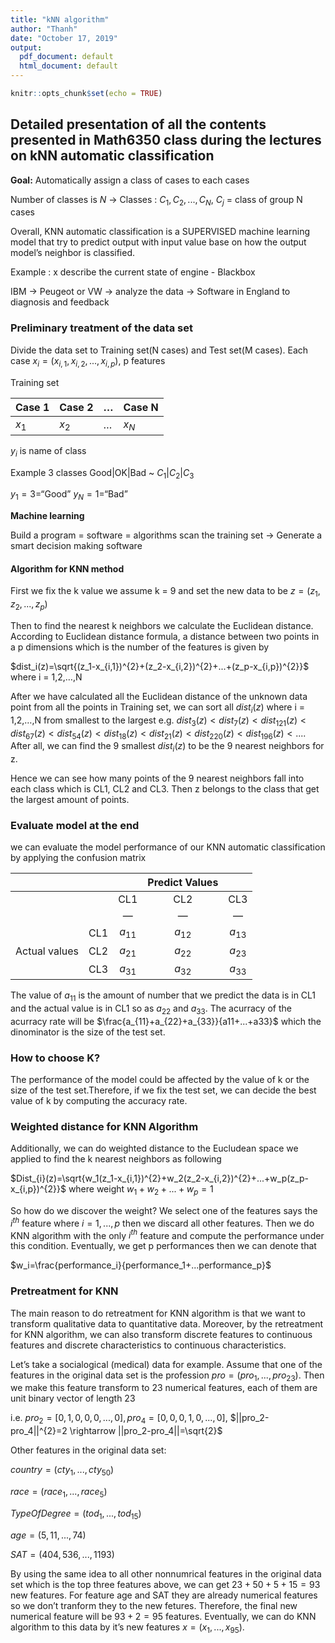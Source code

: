 ```yaml
---
title: "kNN algorithm"
author: "Thanh"
date: "October 17, 2019"
output:
  pdf_document: default
  html_document: default
---
```


```r
knitr::opts_chunk$set(echo = TRUE)
```

## Detailed presentation of all the contents presented in Math6350 class during the lectures on **kNN automatic classification**

**Goal:** Automatically assign a class of cases to each cases

Number of classes is *N* $\rightarrow$ Classes : $C_1,C_2,...,C_N$, $C_j$ = class of group N cases

Overall, KNN automatic classification is a SUPERVISED machine learning model that try to predict output with input value base on how the output model's neighbor is classified.

Example : x describe the current state of engine - Blackbox

IBM $\rightarrow$ Peugeot or VW $\rightarrow$ analyze the data $\rightarrow$ Software in England to diagnosis and feedback


### Preliminary treatment of the data set

Divide the data set to Training set(N cases) and Test set(M cases). Each case $x_i = (x_{i,1},x_{i,2},...,x_{i,p})$, p features

Training set

|Case 1|Case 2|...|Case N
|---|---|---|---|
|$x_1$|$x_2$|...|$x_N$|

$y_i$ is name of class

Example 3 classes Good|OK|Bad ~ $C_1|C_2|C_3$

$y_1=3$="Good"
$y_N=1$="Bad"

**Machine learning**

Build a program = software = algorithms scan the training set $\rightarrow$ Generate a smart decision making software

#### Algorithm for KNN method

First we fix the k value we assume k = 9 and set the new data to be $z=(z_1,z_2,...,z_p)$

Then to find the nearest k neighbors we calculate the Euclidean distance. According to Euclidean distance formula, a distance between two points in a p dimensions which is the number of the features is given by

$dist_i(z)=\sqrt{(z_1-x_{i,1})^{2}+(z_2-x_{i,2})^{2}+...+(z_p-x_{i,p})^{2}}$ where i = 1,2,...,N

After we have calculated all the Euclidean distance of the unknown data point from all the points in Training set, we can sort all $dist_i(z)$ where i = 1,2,...,N from smallest to the largest e.g. $dist_3(z)<dist_7(z)<dist_{121}(z)<dist_{67}(z)<dist_{54}(z)<dist_{18}(z)<dist_{21}(z)<dist_{220}(z)<dist_{196}(z)<...$. After all, we can find the 9 smallest $dist_i(z)$ to be the 9 nearest neighbors for z. 

Hence we can see how many points of the 9 nearest neighbors fall into each class which is CL1, CL2 and CL3. Then z belongs to the class that get the largest amount of points.


### Evaluate model at the end 

we can evaluate the model performance of our KNN automatic classification by applying the confusion matrix

|     |||Predict Values|
|:---|:---:|:---:|:---:|:---:|
|||CL1|CL2|CL3|
|||---|---|---|
||CL1|$a_{11}$|$a_{12}$|$a_{13}$|
|Actual values|CL2|$a_{21}$|$a_{22}$|$a_{23}$|
||CL3|$a_{31}$|$a_{32}$|$a_{33}$|

The value of $a_{11}$ is the amount of number that we predict the data is in CL1 and the actual value is in CL1 so as $a_{22}$ and $a_{33}$. The acurracy of the acurracy rate will be $\frac{a_{11}+a_{22}+a_{33}}{a11+...+a33}$ which the dinominator is the size of the test set.

### How to choose K?

The performance of the model could be affected by the value of k or the size of the test set.Therefore, if we fix the test set, we can decide the best value of k by computing the accuracy rate.

### Weighted distance for KNN Algorithm

Additionally, we can do weighted distance to the Eucludean space we applied to find the k nearest neighbors as following 

$Dist_{i}(z)=\sqrt{w_1(z_1-x_{i,1})^{2}+w_2(z_2-x_{i,2})^{2}+...+w_p(z_p-x_{i,p})^{2}}$ where weight $w_1+w_2+...+w_p=1$

So how do we discover the weight? We select one of the features says the $i^{th}$ feature where $i=1,...,p$ then we discard all other features. Then we do KNN algorithm with the only $i^{th}$ feature and compute the performance under this condition. Eventually, we get p performances then we can denote that

$w_i=\frac{performance_i}{performance_1+...performance_p}$

### Pretreatment for KNN 

The main reason to do retreatment for KNN algorithm is that we want to transform qualitative data to quantitative data. Moreover, by the retreatment for KNN algorithm, we can also transform discrete features to continuous features and discrete characteristics to continuous characteristics.

Let's take a socialogical (medical) data for example. Assume that one of the features in the original data set is the profession $pro=(pro_1,...,pro_{23})$. Then we make this feature transform to 23 numerical features, each of them are unit binary vector of length 23 

i.e. $pro_2=[0,1,0,0,0,...,0], pro_4=[0,0,0,1,0,...,0]$, $||pro_2-pro_4||^{2}=2 \rightarrow ||pro_2-pro_4||=\sqrt{2}$

Other features in the original data set:

$country=(cty_1,...,cty_{50})$

$race=(race_1,...,race_5)$

$Type Of Degree=(tod_1,...,tod_{15})$

$age=(5,11,...,74)$

$SAT=(404,536,...,1193)$

By using the same idea to all other nonnumrical features in the original data set which is the top three features above, we can get $23+50+5+15=93$ new features. For feature age and SAT they are already numerical features so we don't tranform they to the new fetures. Therefore, the final new numerical feature will be $93+2=95$ features. Eventually, we can do KNN algorithm to this data by it's new features $x=(x_1,...,x_{95})$.

